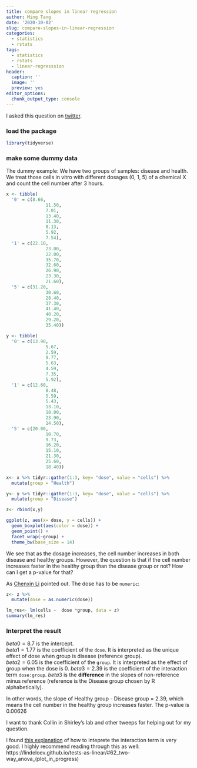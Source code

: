 ```yaml
---
title: compare slopes in linear regression
author: Ming Tang
date: '2020-10-02'
slug: compare-slopes-in-linear-regression
categories:
  - statistics
  - rstats
tags:
  - statistics
  - rstats
  - linear-regresssion
header:
  caption: ''
  image: ''
  preview: yes
editor_options: 
  chunk_output_type: console
---
```


I asked this question on [twitter](https://twitter.com/tangming2005/status/1308225162324647937).

### load the package

```r
library(tidyverse)

```


### make some dummy data 
The dummy example: We have two groups of samples: disease and health.
We treat those cells in vitro with different dosages (0, 1, 5) of a chemical X and count the cell number after 3 hours.

```r
x <- tibble(
  '0' = c(8.66,
               11.50,
               7.01,
               13.40,
               11.30,
               8.13,
               5.92,
               7.54),
  '1' = c(22.10,
               23.00,
               22.00,
               35.70,
               32.60,
               26.90,
               23.30,
               21.60),
  '5' = c(31.20,
               30.60,
               28.40,
               37.30,
               41.40,
               40.20,
               29.20,
               35.40))

y <- tibble(
  '0' = c(13.90,
               5.67,
               2.59,
               9.77,
               5.63,
               4.59,
               7.35,
               5.92),
  '1' = c(12.60,
               8.48,
               5.59,
               5.43,
               13.10,
               18.00,
               23.90,
               14.50),
  '5' = c(20.00,
               10.70,
               9.73,
               16.20,
               15.10,
               21.30,
               25.60,
               18.40))

x<- x %>% tidyr::gather(1:3, key= "dose", value = "cells") %>%
  mutate(group = "Health")

y<- y %>% tidyr::gather(1:3, key= "dose", value = "cells") %>%
  mutate(group = "Disease")

z<- rbind(x,y)

ggplot(z, aes(x= dose, y = cells)) +
  geom_boxplot(aes(color = dose)) +
  geom_point() +
  facet_wrap(~group) +
  theme_bw(base_size = 14)
```


We see that as the dosage increases, the cell number increases in both disease and healthy groups.
However, the question is that if the cell number increases faster in the healthy group than the disease group or not? How can I get a p-value for that?

As [Chenxin Li](https://twitter.com/ChenxinLi2/status/1308232791709024257) pointed out. The dose has to be `numeric`:
```r
z<- z %>%
  mutate(dose = as.numeric(dose)) 

lm_res<- lm(cells ~  dose *group, data = z)
summary(lm_res)

```

### Interpret the result

$beta 0 = 8.7$ is the intercept.  
$beta 1 = 1.77$ is the coefficient of the `dose`. It is interpreted as the unique effect of dose when group is disease (reference group).  
$beta 2 = 6.05$ is the coefficient of the `group`. It is interpreted as the effect of group when the dose is 0. 
$beta 3 = 2.39$ is the coefficient of the interaction term `dose:group`. $beta3$ is the **difference** in the slopes of non-reference minus reference (reference is the Disease group chosen by R alphabetically).

In other words, the slope of Healthy group - Disease group = 2.39, which means the cell number in the healthy group increases faster. The p-value is 0.00626


I want to thank Collin in Shirley's lab and other tweeps for helping out for my question.

I found [this explanation](https://www.theanalysisfactor.com/interpreting-interactions-in-regression/) of how to inteprete the interaction term is very good. I highly recommend reading through this as well: https://lindeloev.github.io/tests-as-linear/#62_two-way_anova_(plot_in_progress) 


